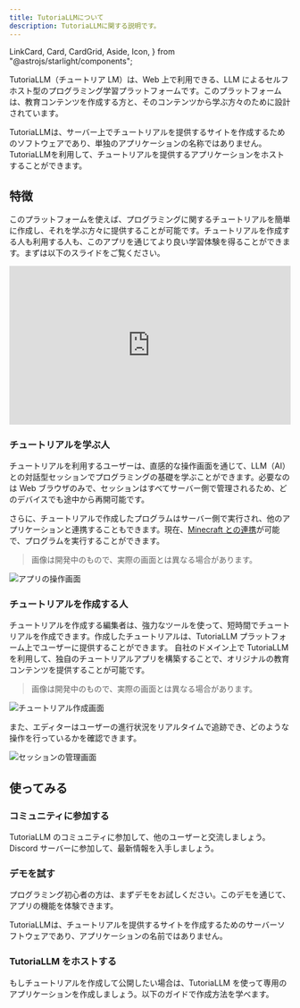 ```yaml
---
title: TutoriaLLMについて
description: TutoriaLLMに関する説明です。
---
```


  LinkCard,
  Card,
  CardGrid,
  Aside,
  Icon,
} from "@astrojs/starlight/components";

TutoriaLLM（チュートリア LM）は、Web 上で利用できる、LLM によるセルフホスト型のプログラミング学習プラットフォームです。このプラットフォームは、教育コンテンツを作成する方と、そのコンテンツから学ぶ方々のために設計されています。

<Aside type="caution" title="注意">
  TutoriaLLMは、サーバー上でチュートリアルを提供するサイトを作成するためのソフトウェアであり、単独のアプリケーションの名称ではありません。TutoriaLLMを利用して、チュートリアルを提供するアプリケーションをホストすることができます。
</Aside>

## 特徴

このプラットフォームを使えば、プログラミングに関するチュートリアルを簡単に作成し、それを学ぶ方々に提供することが可能です。チュートリアルを作成する人も利用する人も、このアプリを通じてより良い学習体験を得ることができます。まずは以下のスライドをご覧ください。

<div style="position: relative; width: 100%; height: 0; padding-bottom: 56.25%;">
  <iframe
    src="https://docs.google.com/presentation/d/1PYHkX_mpfPebbhWHdUw9v0uklFfV1K9j07MLMhHmT4k/embed?start=false&loop=false&delayms=3000"
    style="position: absolute; top: 0; left: 0; width: 100%; height: 100%;"
    frameborder="0"
    allowfullscreen="true"
    mozallowfullscreen="true"
    webkitallowfullscreen="true"
  ></iframe>
</div>

### チュートリアルを学ぶ人

チュートリアルを利用するユーザーは、直感的な操作画面を通じて、LLM（AI）との対話型セッションでプログラミングの基礎を学ぶことができます。必要なのは Web ブラウザのみで、セッションはすべてサーバー側で管理されるため、どのデバイスでも途中から再開可能です。

さらに、チュートリアルで作成したプログラムはサーバー側で実行され、他のアプリケーションと連携することもできます。現在、[Minecraft との連携](/userguides/minecraft)が可能で、プログラムを実行することができます。

> 画像は開発中のもので、実際の画面とは異なる場合があります。

![アプリの操作画面](../../media/images/app.png)

### チュートリアルを作成する人

チュートリアルを作成する編集者は、強力なツールを使って、短時間でチュートリアルを作成できます。作成したチュートリアルは、TutoriaLLM プラットフォーム上でユーザーに提供することができます。
自社のドメイン上で TutoriaLLM を利用して、独自のチュートリアルアプリを構築することで、オリジナルの教育コンテンツを提供することが可能です。

> 画像は開発中のもので、実際の画面とは異なる場合があります。

![チュートリアル作成画面](../../media/images/tutorialEditor.png)

また、エディターはユーザーの進行状況をリアルタイムで追跡でき、どのような操作を行っているかを確認できます。

![セッションの管理画面](../../media/images/sessionManager.png)

## 使ってみる

### コミュニティに参加する

TutoriaLLM のコミュニティに参加して、他のユーザーと交流しましょう。Discord サーバーに参加して、最新情報を入手しましょう。

<LinkCard
  title="Discord サーバー"
  description="TutoriaLLMのコミュニティに参加しましょう。"
  href="https://discord.gg/VYWr3QDht2"
/>

### デモを試す

プログラミング初心者の方は、まずデモをお試しください。このデモを通じて、アプリの機能を体験できます。

<LinkCard
  title="デモを試す"
  description="TutoriaLLMのデモを体験しましょう。"
  href="https://demo.tutoriaLLM.com"
/>

<Aside type="caution" title="注意">
  TutoriaLLMは、チュートリアルを提供するサイトを作成するためのサーバーソフトウェアであり、アプリケーションの名前ではありません。
</Aside>

### TutoriaLLM をホストする

もしチュートリアルを作成して公開したい場合は、TutoriaLLM を使って専用のアプリケーションを作成しましょう。以下のガイドで作成方法を学べます。

<LinkCard
  title="GitHub リポジトリ"
  description="TutoriaLLMのソースコードを確認しましょう。"
  href="https://github.com/tutoriaLLM/tutoriaLLM"
/>

<LinkCard
  title="作成ガイド"
  description="TutoriaLLMを使ったチュートリアルの作成方法を学びましょう。"
  href="/ja/editorguides/introduction"
/>
